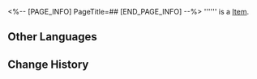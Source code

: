 <%-- [PAGE_INFO]
PageTitle=##
[END_PAGE_INFO] --%>
{{Item Infobox
|id          = 260036
|image       = Item .png{{subst:void|<!--$UPLOAD:<<SpriteOutput/ItemFigures/252126.png>-<Item .png>-<Item Icons>>-->}}
|type        = 
|invCategory = 
|rarity      = 4
|effect      = 
|description = 
}}
'''''' is a [[Item]].

==Other Languages==
{{Other Languages
|en   = 
|zhs  = test_积分点
|zht  = 
|ja   = 
|ko   = 
|es   = 
|fr   = 
|ru   = 
|th   = 
|vi   = 
|de   = 
|id   = 
|pt   = 
}}

==Change History==
{{Change History|3.5}}